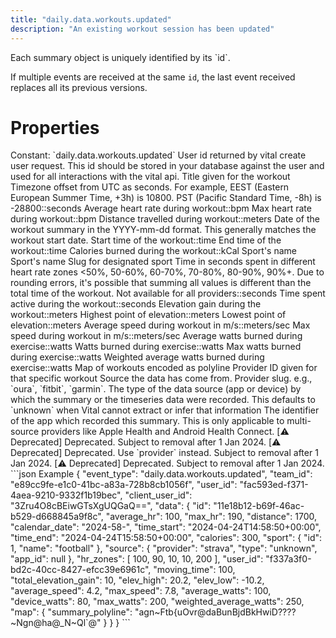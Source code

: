 ```yaml
---
title: "daily.data.workouts.updated"
description: "An existing workout session has been updated"
---
```

<Warning>
Each summary object is uniquely identified by its `id`.

If multiple events are received at the same `id`, the last event received replaces all its previous
versions.
</Warning>
# Properties
<ResponseField name="event_type" type="const string" required="true">
Constant: `daily.data.workouts.updated`
</ResponseField>
<ResponseField name="team_id" type="string" required="true">
</ResponseField>
<ResponseField name="user_id" type="string" required="true">
</ResponseField>
<ResponseField name="client_user_id" type="string" required="true">
</ResponseField>
<ResponseField name="data" type="ClientFacingWorkout" required="true">
<Expandable title="ClientFacingWorkout" defaultOpen="true">
<ResponseField name="user_id" type="string" required="true">
User id returned by vital create user request. This id should be stored in your database against the user and used for all interactions with the vital api.
</ResponseField>
<ResponseField name="id" type="string" required="true">
</ResponseField>
<ResponseField name="title" type="string | null">
Title given for the workout
</ResponseField>
<ResponseField name="timezone_offset" type="integer | null">
Timezone offset from UTC as seconds. For example, EEST (Eastern European Summer Time, +3h) is 10800. PST (Pacific Standard Time, -8h) is -28800::seconds
</ResponseField>
<ResponseField name="average_hr" type="integer | null">
Average heart rate during workout::bpm
</ResponseField>
<ResponseField name="max_hr" type="integer | null">
Max heart rate during workout::bpm
</ResponseField>
<ResponseField name="distance" type="number | null">
Distance travelled during workout::meters
</ResponseField>
<ResponseField name="calendar_date" type="string" required="true">
Date of the workout summary in the YYYY-mm-dd format. This generally matches the workout start date.
</ResponseField>
<ResponseField name="time_start" type="string" required="true">
Start time of the workout::time
</ResponseField>
<ResponseField name="time_end" type="string" required="true">
End time of the workout::time
</ResponseField>
<ResponseField name="calories" type="number | null">
Calories burned during the workout::kCal
</ResponseField>
<ResponseField name="sport" type="ClientFacingSport | null">
Sport&#x27;s name
<Expandable title="ClientFacingSport" defaultOpen="true">
<ResponseField name="id" type="integer" required="true">
</ResponseField>
<ResponseField name="name" type="string" required="true">
Sport&#x27;s name
</ResponseField>
<ResponseField name="slug" type="string" required="true">
Slug for designated sport
</ResponseField>
</Expandable>
</ResponseField>
<ResponseField name="hr_zones" type="integer | null">
Time in seconds spent in different heart rate zones &lt;50%, 50-60%, 60-70%, 70-80%, 80-90%, 90%+. Due to rounding errors, it&#x27;s possible that summing all values is different than the total time of the workout. Not available for all providers::seconds
</ResponseField>
<ResponseField name="moving_time" type="integer | null">
Time spent active during the workout::seconds
</ResponseField>
<ResponseField name="total_elevation_gain" type="number | null">
Elevation gain during the workout::meters
</ResponseField>
<ResponseField name="elev_high" type="number | null">
Highest point of elevation::meters
</ResponseField>
<ResponseField name="elev_low" type="number | null">
Lowest point of elevation::meters
</ResponseField>
<ResponseField name="average_speed" type="number | null">
Average speed during workout in m/s::meters/sec
</ResponseField>
<ResponseField name="max_speed" type="number | null">
Max speed during workout in m/s::meters/sec
</ResponseField>
<ResponseField name="average_watts" type="number | null">
Average watts burned during exercise::watts
</ResponseField>
<ResponseField name="device_watts" type="number | null">
Watts burned during exercise::watts
</ResponseField>
<ResponseField name="max_watts" type="number | null">
Max watts burned during exercise::watts
</ResponseField>
<ResponseField name="weighted_average_watts" type="number | null">
Weighted average watts burned during exercise::watts
</ResponseField>
<ResponseField name="map" type="object | null">
Map of workouts encoded as polyline
</ResponseField>
<ResponseField name="provider_id" type="string" required="true">
Provider ID given for that specific workout
</ResponseField>
<ResponseField name="source" type="ClientFacingSource" required="true">
Source the data has come from.
<Expandable title="ClientFacingSource" defaultOpen="true">
<ResponseField name="provider" type="string" required="true">
Provider slug. e.g., `oura`, `fitbit`, `garmin`.
</ResponseField>
<ResponseField name="type" type="string | null">
The type of the data source (app or device) by which the summary or the timeseries data were recorded. This defaults to `unknown` when Vital cannot extract or infer that information
</ResponseField>
<ResponseField name="app_id" type="string | null">
The identifier of the app which recorded this summary. This is only applicable to multi-source providers like Apple Health and Android Health Connect.
</ResponseField>
<ResponseField name="name" type="string" required="true">
[⚠️ Deprecated] Deprecated. Subject to removal after 1 Jan 2024.
</ResponseField>
<ResponseField name="slug" type="string" required="true">
[⚠️ Deprecated] Deprecated. Use `provider` instead. Subject to removal after 1 Jan 2024.
</ResponseField>
<ResponseField name="logo" type="string" required="true">
[⚠️ Deprecated] Deprecated. Subject to removal after 1 Jan 2024.
</ResponseField>
</Expandable>
</ResponseField>
</Expandable>
</ResponseField>
<ResponseExample>
```json Example
{
  "event_type": "daily.data.workouts.updated",
  "team_id": "e89cc9fe-e1c0-41bc-a83a-728b8cb1056f",
  "user_id": "fac593ed-f371-4aea-9210-9332f1b19bec",
  "client_user_id": "3Zru4O8cBEiwGTsXgUQGaQ==",
  "data": {
    "id": "11e18b12-b69f-46ac-b529-d668845a9f8c",
    "average_hr": 100,
    "max_hr": 190,
    "distance": 1700,
    "calendar_date": "2024-58-",
    "time_start": "2024-04-24T14:58:50+00:00",
    "time_end": "2024-04-24T15:58:50+00:00",
    "calories": 300,
    "sport": {
      "id": 1,
      "name": "football"
    },
    "source": {
      "provider": "strava",
      "type": "unknown",
      "app_id": null
    },
    "hr_zones": [
      100,
      90,
      10,
      10,
      200
    ],
    "user_id": "f337a3f0-bd2c-40cc-8427-efcc39e6961c",
    "moving_time": 100,
    "total_elevation_gain": 10,
    "elev_high": 20.2,
    "elev_low": -10.2,
    "average_speed": 4.2,
    "max_speed": 7.8,
    "average_watts": 100,
    "device_watts": 80,
    "max_watts": 200,
    "weighted_average_watts": 250,
    "map": {
      "summary_polyline": "agn~Ftb{uOvr@daBunBjdBkHwiD????~Ngn@ha@_N~Ql`@"
    }
  }
}
```
</ResponseExample>
